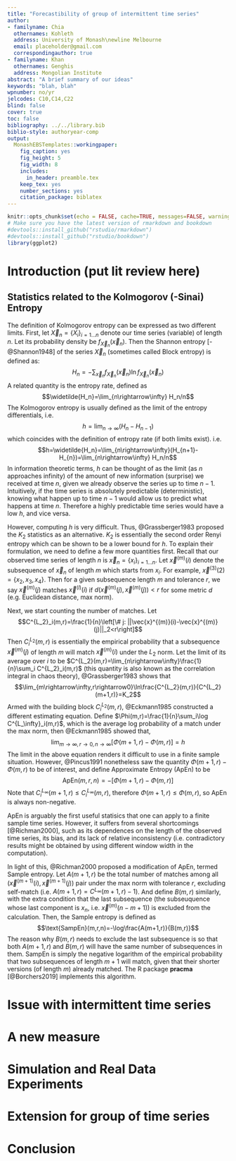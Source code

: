 ```yaml
---
title: "Forecastibility of group of intermittent time series"
author:
- familyname: Chia
  othernames: Kohleth
  address: University of Monash\newline Melbourne
  email: placeholder@gmail.com
  correspondingauthor: true
- familyname: Khan
  othernames: Genghis
  address: Mongolian Institute
abstract: "A brief summary of our ideas"
keywords: "blah, blah"
wpnumber: no/yr
jelcodes: C10,C14,C22
blind: false
cover: true
toc: false
bibliography: ../../library.bib
biblio-style: authoryear-comp
output:
  MonashEBSTemplates::workingpaper:
    fig_caption: yes
    fig_height: 5
    fig_width: 8
    includes:
      in_header: preamble.tex
    keep_tex: yes
    number_sections: yes
    citation_package: biblatex
---
```


```r
knitr::opts_chunk$set(echo = FALSE, cache=TRUE, messages=FALSE, warning=FALSE)
# Make sure you have the latest version of rmarkdown and bookdown
#devtools::install_github("rstudio/rmarkdown")
#devtools::install_github("rstudio/bookdown")
library(ggplot2)
```


# Introduction (put lit review here)

## Statistics related to the Kolmogorov (-Sinai) Entropy
The definition of Kolmogorov entropy can be expressed as two different limits. First, let $\vec{X}_n=\{X_i\}_{i=1\ldots n}$ denote our time series (variable) of length $n$. Let its probability density be $f_{\vec{X}_n}(\vec{x}_n)$. Then the Shannon entropy [-@Shannon1948] of the series $\vec{X}_n$ (sometimes called Block entropy) is defined as:
$$H_n=-\sum_{\vec{x}_n}f_{\vec{X}_n}(\vec{x}_n)\ln f_{\vec{X}_n}(\vec{x}_n)$$
A related quantity is the entropy rate, defined as
$$\widetilde{H_n}=\lim_{n\rightarrow\infty} H_n/n$$
The Kolmogorov entropy is usually defined as the limit of the entropy differentials, i.e.
$$h=\lim_{n\rightarrow\infty}(H_{n}-H_{n-1})$$
which coincides with the definition of entropy rate (if both limits exist). i.e. 
$$h=\widetilde{H_n}=\lim_{n\rightarrow\infty}(H_{n+1}-H_{n})=\lim_{n\rightarrow\infty} H_n/n$$
In information theoretic terms, $h$ can be thought of as the limit (as $n$ approaches infinity) of the amount of new information (surprise) we received at time $n$, given we already observe the series up to time $n-1$. Intuitively, if the time series is absolutely predictable (deterministic), knowing what happen up to time $n-1$ would allow us to predict what happens at time $n$. Therefore a highly predictable time series would have a low $h$, and vice versa.

However, computing $h$ is very difficult. Thus, @Grassberger1983 proposed the $K_2$ statistics as an alternative. $K_2$ is essentially the second order Renyi entropy which can be shown to be a lower bound for $h$. To explain their formulation, we need to define a few more quantities first.
Recall that our observed time series of length $n$ is $\vec{x}_n=\{x_i\}_{i=1\ldots n}$. Let $\vec{x}^{(m)}(i)$ denote the subsequence of $\vec{x}_n$ of length $m$ which starts from $x_i$. For example, $\vec{x}^{(3)}(2)=\{x_2,x_3,x_4\}$. Then for a given subsequence length $m$ and tolerance $r$, we say $\vec{x}^{(m)}(j)$ matches $\vec{x}^{(l)}(i)$ if $d(\vec{x}^{(m)}(j),\vec{x}^{(m)}(j))<r$ for some metric $d$ (e.g. Euclidean distance, max norm). 

Next, we start counting the number of matches. Let
$$C^{L_2}_i(m,r)=\frac{1}{n}\left[\# j: ||\vec{x}^{(m)}(i)-\vec{x}^{(m)}(j)||_2<r\right]$$
Then $C^{L_2}_i(m,r)$ is essentially the empirical probability that a subsequence $\vec{x}^{(m)}(j)$ of length $m$ will match $\vec{x}^{(m)}(i)$ under the $L_2$ norm. Let the limit of its average over $i$ to be $C^{L_2}(m,r)=\lim_{n\rightarrow\infty}\frac{1}{n}\sum_i C^{L_2}_i(m,r)$ (this quantity is also known as the correlation integral in chaos theory), @Grassberger1983 shows that 
$$\lim_{m\rightarrow\infty,r\rightarrow0}\ln\frac{C^{L_2}(m,r)}{C^{L_2}(m+1,r)}=K_2$$
Armed with the building block $C^{L_2}_i(m,r)$, @Eckmann1985 constructed a different estimating equation. Define $\Phi(m,r)=\frac{1}{n}\sum_i\log C^{L_\infty}_i(m,r)$, which is the average log probability of a match under the max norm, then @Eckmann1985 showed that,
$$\lim_{m\rightarrow\infty,r\rightarrow0,n\rightarrow\infty}\left[\Phi(m+1,r)-\Phi(m,r)\right]=h$$
The limit in the above equation renders it difficult to use in a finite sample situation. However, @Pincus1991 nonetheless saw the quantity $\Phi(m+1,r)-\Phi(m,r)$ to be of interest, and define Approximate Entropy (ApEn) to be 
$$\text{ApEn}(m,r,n)=-\left[\Phi(m+1,r)-\Phi(m,r)\right]$$
Note that $C^{L_\infty}_i(m+1,r)\leq C^{L_\infty}_i(m,r)$, therefore $\Phi(m+1,r)\leq \Phi(m,r)$, so ApEn is always non-negative.

ApEn is arguably the first useful statisics that one can apply to a finite sample time series. However, it suffers from several shortcomings [@Richman2000], such as its dependences on the length of the observed time series, its bias, and its lack of relative inconsistency (i.e. contradictory results might be obtained by using different window width in the computation). 

In light of this, @Richman2000 proposed a modification of ApEn, termed Sample entropy. Let $A(m+1,r)$ be the total number of matches among all $(\vec{x}^{(m+1)}(i),\vec{x}^{(m+1)}(j))$ pair under the max norm with tolerance $r$, excluding self-match (i.e. $A(m+1,r)=C^{L_\infty}(m+1,r)-1$). And define $B(m,r)$ similarly, with the extra condition that the last subsequence (the subseuquence whose last component is $x_n$, i.e. $\vec{x}^{(m)}(n-m+1)$) is excluded from the calculation. Then, the Sample entropy is defined as
$$\text{SampEn}(m,r,n)=-\log\frac{A(m+1,r)}{B(m,r)}$$
The reason why $B(m,r)$ needs to exclude the last subsequence is so that both $A(m+1,r)$ and $B(m,r)$ will have the same number of subsequences in them. SampEn is simply the negative logarithm of the empirical probability that two subsequences of length $m+1$ will match, given that their shorter versions (of length $m$) already matched. The R package **pracma** [@Borchers2019] implements this algorithm.





# Issue with intermittent time series

# A new measure

# Simulation and Real Data Experiments

# Extension for group of time series

# Conclusion

